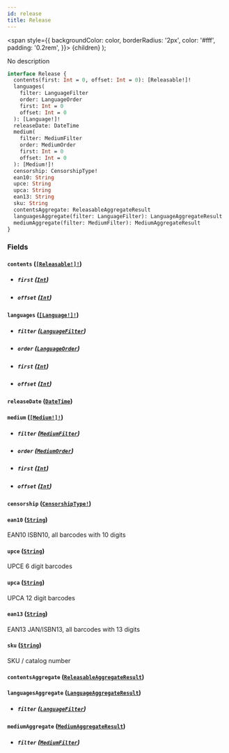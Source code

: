 ```yaml
---
id: release
title: Release
---
```


<span
style={{
      backgroundColor: color,
      borderRadius: '2px',
      color: '#fff',
      padding: '0.2rem',
    }}>
{children}
</span>
);

No description

```graphql
interface Release {
  contents(first: Int = 0, offset: Int = 0): [Releasable!]!
  languages(
    filter: LanguageFilter
    order: LanguageOrder
    first: Int = 0
    offset: Int = 0
  ): [Language!]!
  releaseDate: DateTime
  medium(
    filter: MediumFilter
    order: MediumOrder
    first: Int = 0
    offset: Int = 0
  ): [Medium!]!
  censorship: CensorshipType!
  ean10: String
  upce: String
  upca: String
  ean13: String
  sku: String
  contentsAggregate: ReleasableAggregateResult
  languagesAggregate(filter: LanguageFilter): LanguageAggregateResult
  mediumAggregate(filter: MediumFilter): MediumAggregateResult
}
```

### Fields

#### `contents` ([`[Releasable!]!`](/docs/schema/interfaces/releasable))

- ##### `first` ([`Int`](/docs/schema/scalars/int))

- ##### `offset` ([`Int`](/docs/schema/scalars/int))

#### `languages` ([`[Language!]!`](/docs/schema/objects/language))

- ##### `filter` ([`LanguageFilter`](/docs/schema/inputs/language-filter))

- ##### `order` ([`LanguageOrder`](/docs/schema/inputs/language-order))

- ##### `first` ([`Int`](/docs/schema/scalars/int))

- ##### `offset` ([`Int`](/docs/schema/scalars/int))

#### `releaseDate` ([`DateTime`](/docs/schema/scalars/date-time))

#### `medium` ([`[Medium!]!`](/docs/schema/objects/medium))

- ##### `filter` ([`MediumFilter`](/docs/schema/inputs/medium-filter))

- ##### `order` ([`MediumOrder`](/docs/schema/inputs/medium-order))

- ##### `first` ([`Int`](/docs/schema/scalars/int))

- ##### `offset` ([`Int`](/docs/schema/scalars/int))

#### `censorship` ([`CensorshipType!`](/docs/schema/enums/censorship-type))

#### `ean10` ([`String`](/docs/schema/scalars/string))

EAN10 ISBN10, all barcodes with 10 digits

#### `upce` ([`String`](/docs/schema/scalars/string))

UPCE 6 digit barcodes

#### `upca` ([`String`](/docs/schema/scalars/string))

UPCA 12 digit barcodes

#### `ean13` ([`String`](/docs/schema/scalars/string))

EAN13 JAN/ISBN13, all barcodes with 13 digits

#### `sku` ([`String`](/docs/schema/scalars/string))

SKU / catalog number

#### `contentsAggregate` ([`ReleasableAggregateResult`](/docs/schema/objects/releasable-aggregate-result))

#### `languagesAggregate` ([`LanguageAggregateResult`](/docs/schema/objects/language-aggregate-result))

- ##### `filter` ([`LanguageFilter`](/docs/schema/inputs/language-filter))

#### `mediumAggregate` ([`MediumAggregateResult`](/docs/schema/objects/medium-aggregate-result))

- ##### `filter` ([`MediumFilter`](/docs/schema/inputs/medium-filter))
